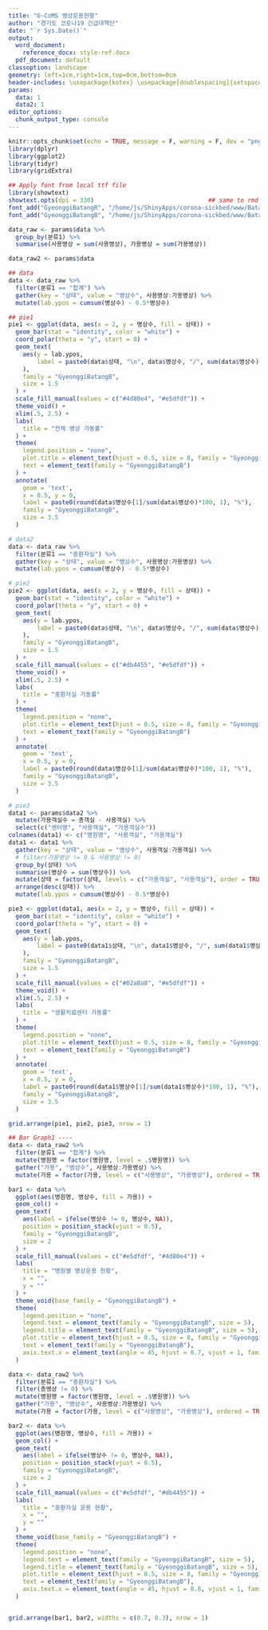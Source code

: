 ```yaml
---
title: "G-CoMS 병상운용현황"
author: "경기도 코로나19 긴급대책단"
date: "`r Sys.Date()`"
output:
  word_document:
    reference_docx: style-ref.docx
  pdf_document: default
classoption: landscape
geometry: left=1cm,right=1cm,top=0cm,bottom=0cm
header-includes: \usepackage{kotex} \usepackage[doublespacing]{setspace} \usepackage{multirow} 
params:
  data: 1
  data2: 1
editor_options: 
  chunk_output_type: console
---
```

  


```r
knitr::opts_chunk$set(echo = TRUE, message = F, warning = F, dev = "png", fig.showtext=TRUE)
library(dplyr)
library(ggplot2)
library(tidyr)
library(gridExtra)

## Apply font from local ttf file
library(showtext)
showtext.opts(dpi = 330)                                ## same to rmd chunk
font_add("GyeonggiBatangR", "/home/js/ShinyApps/corona-sickbed/www/Batang_Regular.ttf")
font_add("GyeonggiBatangB", "/home/js/ShinyApps/corona-sickbed/www/Batang_Bold.ttf")

data_raw <- params$data %>%
  group_by(분류1) %>%
  summarise(사용병상 = sum(사용병상), 가용병상 = sum(가용병상)) 

data_raw2 <- params$data
```

```r
## data
data <- data_raw %>%
  filter(분류1 == "합계") %>%
  gather(key = "상태", value = "병상수", 사용병상:가용병상) %>%
  mutate(lab.ypos = cumsum(병상수) - 0.5*병상수)

## pie1
pie1 <- ggplot(data, aes(x = 2, y = 병상수, fill = 상태)) +
  geom_bar(stat = "identity", color = "white") +
  coord_polar(theta = "y", start = 0) +
  geom_text(
    aes(y = lab.ypos, 
        label = paste0(data$상태, "\n", data$병상수, "/", sum(data$병상수))
    ),
    family = "GyeonggiBatangB",
    size = 1.5
  ) +
  scale_fill_manual(values = c("#4d80e4", "#e5dfdf")) +
  theme_void() +
  xlim(.5, 2.5) +
  labs(
    title = "전체 병상 가동률"
  ) +
  theme(
    legend.position = "none",
    plot.title = element_text(hjust = 0.5, size = 8, family = "GyeonggiBatangB"),
    text = element_text(family = "GyeonggiBatangB")
  ) +
  annotate(
    geom = 'text', 
    x = 0.5, y = 0, 
    label = paste0(round(data$병상수[1]/sum(data$병상수)*100, 1), "%"),
    family = "GyeonggiBatangB",
    size = 3.5
  )

# data2
data <- data_raw %>%
  filter(분류1 == "중환자실") %>%
  gather(key = "상태", value = "병상수", 사용병상:가용병상) %>%
  mutate(lab.ypos = cumsum(병상수) - 0.5*병상수)

# pie2
pie2 <- ggplot(data, aes(x = 2, y = 병상수, fill = 상태)) +
  geom_bar(stat = "identity", color = "white") +
  coord_polar(theta = "y", start = 0) +
  geom_text(
    aes(y = lab.ypos, 
        label = paste0(data$상태, "\n", data$병상수, "/", sum(data$병상수))
    ),
    family = "GyeonggiBatangB",
    size = 1.5
  ) +
  scale_fill_manual(values = c("#db4455", "#e5dfdf")) +
  theme_void() +
  xlim(.5, 2.5) +
  labs(
    title = "중환자실 가동률"
  ) +
  theme(
    legend.position = "none",
    plot.title = element_text(hjust = 0.5, size = 8, family = "GyeonggiBatangB"),
    text = element_text(family = "GyeonggiBatangB")
  ) +
  annotate(
    geom = 'text', 
    x = 0.5, y = 0, 
    label = paste0(round(data$병상수[1]/sum(data$병상수)*100, 1), "%"),
    family = "GyeonggiBatangB",
    size = 3.5
  )

# pie3
data1 <- params$data2 %>%
  mutate(가용객실수 = 총객실 - 사용객실) %>%
  select(c("센터명", "사용객실", "가용객실수"))
colnames(data1) <- c("병원명", "사용객실", "가용객실")
data1 <- data1 %>%
  gather(key = "상태", value = "병상수", 사용객실:가용객실) %>%
  # filter(가용병상 != 0 & 사용병상 != 0)
  group_by(상태) %>%
  summarise(병상수 = sum(병상수)) %>%
  mutate(상태 = factor(상태, levels = c("가용객실", "사용객실"), order = TRUE)) %>%
  arrange(desc(상태)) %>%
  mutate(lab.ypos = cumsum(병상수) - 0.5*병상수) 

pie3 <- ggplot(data1, aes(x = 2, y = 병상수, fill = 상태)) +
  geom_bar(stat = "identity", color = "white") +
  coord_polar(theta = "y", start = 0) +
  geom_text(
    aes(y = lab.ypos, 
        label = paste0(data1$상태, "\n", data1$병상수, "/", sum(data1$병상수))
    ),
    family = "GyeonggiBatangB",
    size = 1.5
  ) +
  scale_fill_manual(values = c("#02a8a8", "#e5dfdf")) +
  theme_void() +
  xlim(.5, 2.5) +
  labs(
    title = "생활치료센터 가동률"
  ) +
  theme(
    legend.position = "none",
    plot.title = element_text(hjust = 0.5, size = 8, family = "GyeonggiBatangB"),
    text = element_text(family = "GyeonggiBatangB")
  ) +
  annotate(
    geom = 'text', 
    x = 0.5, y = 0, 
    label = paste0(round(data1$병상수[1]/sum(data1$병상수)*100, 1), "%"),
    family = "GyeonggiBatangB",
    size = 3.5
  )

grid.arrange(pie1, pie2, pie3, nrow = 1)
```

```r
## Bar Graph1 ----
data <- data_raw2 %>%
  filter(분류1 == "합계") %>%
  mutate(병원명 = factor(병원명, level = .$병원명)) %>%
  gather("가용", "병상수", 사용병상:가용병상) %>%
  mutate(가용 = factor(가용, level = c("사용병상", "가용병상"), ordered = TRUE))

bar1 <- data %>%
  ggplot(aes(병원명, 병상수, fill = 가용)) +
  geom_col() +
  geom_text(
    aes(label = ifelse(병상수 != 0, 병상수, NA)), 
    position = position_stack(vjust = 0.5),
    family = "GyeonggiBatangB",
    size = 2
  ) +
  scale_fill_manual(values = c("#e5dfdf", "#4d80e4")) +
  labs(
    title = "병원별 병상운용 현황",
    x = "",
    y = ""
  ) +
  theme_void(base_family = "GyeonggiBatangB") +
  theme(
    legend.position = "none",
    legend.text = element_text(family = "GyeonggiBatangB", size = 5),
    legend.title = element_text(family = "GyeonggiBatangB", size = 5),
    plot.title = element_text(hjust = 0.5, size = 8, family = "GyeonggiBatangB"),
    text = element_text(family = "GyeonggiBatangB"),
    axis.text.x = element_text(angle = 45, hjust = 0.7, vjust = 1, family = "GyeonggiBatangB", size = 5),
  )

data <- data_raw2 %>%
  filter(분류1 == "중환자실") %>%
  filter(총병상 != 0) %>%
  mutate(병원명 = factor(병원명, level = .$병원명)) %>%
  gather("가용", "병상수", 사용병상:가용병상) %>%
  mutate(가용 = factor(가용, level = c("사용병상", "가용병상"), ordered = TRUE))

bar2 <- data %>%
  ggplot(aes(병원명, 병상수, fill = 가용)) +
  geom_col() +
  geom_text(
    aes(label = ifelse(병상수 != 0, 병상수, NA)), 
    position = position_stack(vjust = 0.5),
    family = "GyeonggiBatangB",
    size = 2
  ) +
  scale_fill_manual(values = c("#e5dfdf", "#db4455")) +
  labs(
    title = "중환자실 운용 현황",
    x = "",
    y = ""
  ) +
  theme_void(base_family = "GyeonggiBatangB") +
  theme(
    legend.position = "none",
    legend.text = element_text(family = "GyeonggiBatangB", size = 5),
    legend.title = element_text(family = "GyeonggiBatangB", size = 5),
    plot.title = element_text(hjust = 0.5, size = 8, family = "GyeonggiBatangB"),
    text = element_text(family = "GyeonggiBatangB"),
    axis.text.x = element_text(angle = 45, hjust = 0.8, vjust = 1, family = "GyeonggiBatangB", size = 5)
  )


grid.arrange(bar1, bar2, widths = c(0.7, 0.3), nrow = 1)
```




